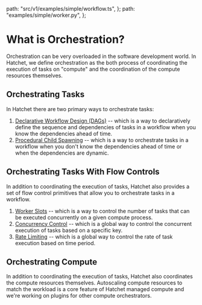 
  path: "src/v1/examples/simple/workflow.ts",
};
  path: "examples/simple/worker.py",
};


# What is Orchestration?

Orchestration can be very overloaded in the software development world. In Hatchet, we define orchestration as the both process of coordinating the execution of tasks on "compute" and the coordination of the compute resources themselves.

## Orchestrating Tasks

In Hatchet there are two primary ways to orchestrate tasks:

1. [Declarative Workflow Design (DAGs)](./dags.mdx) -- which is a way to declaratively define the sequence and dependencies of tasks in a workflow when you know the dependencies ahead of time.
2. [Procedural Child Spawning](./child-spawning.mdx) -- which is a way to orchestrate tasks in a workflow when you don't know the dependencies ahead of time or when the dependencies are dynamic.

## Orchestrating Tasks With Flow Controls

In addition to coordinating the execution of tasks, Hatchet also provides a set of flow control primitives that allow you to orchestrate tasks in a workflow.

1. [Worker Slots](./workers.mdx#understanding-slots) -- which is a way to control the number of tasks that can be executed concurrently on a given compute process.
2. [Concurrency Control](./concurrency-keys.mdx) -- which is a global way to control the concurrent execution of tasks based on a specific key.
3. [Rate Limiting](./rate-limits.mdx) -- which is a global way to control the rate of task execution based on time period.

## Orchestrating Compute

In addition to coordinating the execution of tasks, Hatchet also coordinates the compute resources themselves. Autoscaling compute resources to match the workload is a core feature of Hatchet managed compute and we're working on plugins for other compute orchestrators.
